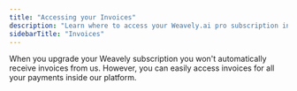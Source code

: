 ```yaml
---
title: "Accessing your Invoices"
description: "Learn where to access your Weavely.ai pro subscription invoices."
sidebarTitle: "Invoices"
---
```


When you upgrade your Weavely subscription you won't automatically receive invoices from us. However, you can easily access invoices for all your payments inside our platform. 